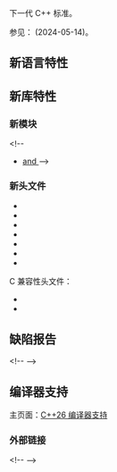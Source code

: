 {{title|C++26}}
{{cpp/version/navbar}}

下一代 C++ 标准。

参见：{{stddoc|P1000R6|C++26 的当前 IS 日程表}} (2024-05-14)。

{{todo}}

==新语言特性==

==新库特性==

===新模块===
&lt;!--
* [[cpp/standard library#Importing modules|{{c|std}} and {{c|std.compat}}]] --&gt;

===新头文件===
* {{header|debugging}}
* {{header|hazard_pointer}}
* {{header|inplace_vector}}
* {{header|linalg}}
* {{header|rcu}}
* {{header|simd}}
* {{header|text_encoding}}

C 兼容性头文件：
* {{header|stdbit.h}}
* {{header|stdchkint.h}}

==缺陷报告==
&lt;!-- {{cpp/language/history/DR26}} --&gt;

==编译器支持==
主页面：[[cpp/compiler support#C++26 特性|C++26 编译器支持]]
{{cpp/compiler support/26}}
{{cpp/compiler support/note}}

===外部链接===
{{elink begin}}
{{elink|{{enwiki|C++26}} - Wikipedia}}
&lt;!--
{{elink|[https://github.com/makelinux/examples/blob/HEAD/cpp/26.cpp Working C++26 examples]}}
--&gt;
{{elink end}}

{{langlinks|de|en|es|ko|ru}}